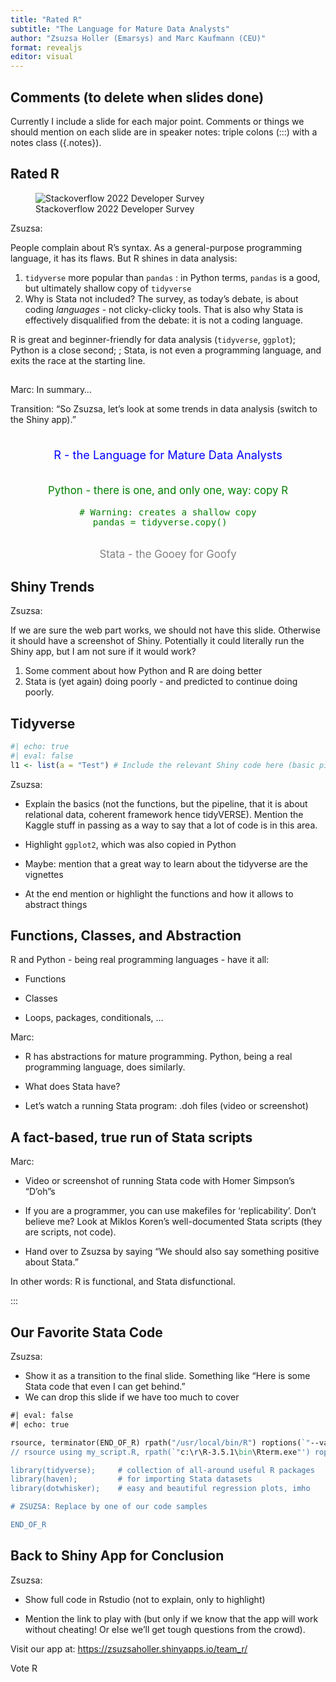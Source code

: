 ```yaml
---
title: "Rated R"
subtitle: "The Language for Mature Data Analysts"
author: "Zsuzsa Holler (Emarsys) and Marc Kaufmann (CEU)"
format: revealjs
editor: visual
---
```


## Comments (to delete when slides done)

Currently I include a slide for each major point. Comments or things we should mention on each slide are in speaker notes: triple colons (:::) with a notes class ({.notes}).

## Rated R

![Stackoverflow 2022 Developer Survey](stackoverflow-survey-2022-screenshot.png)

::: notes
Zsuzsa:

People complain about R's syntax. As a general-purpose programming language, it has its flaws. But R shines in data analysis:

1.  `tidyverse` more popular than `pandas` : in Python terms, `pandas` is a good, but ultimately shallow copy of `tidyverse`
2.  Why is Stata not included? The survey, as today's debate, is about coding *languages* - not clicky-clicky tools. That is also why Stata is effectively disqualified from the debate: it is not a coding language.

R is great and beginner-friendly for data analysis (`tidyverse`, `ggplot`); Python is a close second; ; Stata, is not even a programming language, and exits the race at the starting line.
:::

## 

::: notes
Marc: In summary...

Transition: "So Zsuzsa, let's look at some trends in data analysis (switch to the Shiny app)."
:::

::: {.fragment style="text-align: center; font-size: 1.3em; margin-bottom: 2em; color: blue; margin-top: 2em"}
R - the Language for Mature Data Analysts
:::

::: {.fragment style="text-align: center; font-size: 1.2em; margin-bottom: 2em; color: green"}
Python - there is one, and only one, way: copy R
```.python
# Warning: creates a shallow copy
pandas = tidyverse.copy()   
```
:::

::: {.fragment style="text-align: center; font-size: 1.2em; color: grey"}
Stata - the Gooey for Goofy
:::

## Shiny Trends

::: notes
Zsuzsa:

If we are sure the web part works, we should not have this slide. Otherwise it should have a screenshot of Shiny. Potentially it could literally run the Shiny app, but I am not sure if it would work?

1.  Some comment about how Python and R are doing better
2.  Stata is (yet again) doing poorly - and predicted to continue doing poorly.
:::

## Tidyverse

```r
#| echo: true
#| eval: false
l1 <- list(a = "Test") # Include the relevant Shiny code here (basic pipe etc)
```

::: notes
Zsuzsa:

-   Explain the basics (not the functions, but the pipeline, that it is about relational data, coherent framework hence tidyVERSE). Mention the Kaggle stuff in passing as a way to say that a lot of code is in this area.

-   Highlight `ggplot2`, which was also copied in Python

-   Maybe: mention that a great way to learn about the tidyverse are the vignettes

-   At the end mention or highlight the functions and how it allows to abstract things
:::

## Functions, Classes, and Abstraction

::: fragment
R and Python - being real programming languages - have it all:
:::

::: fragment
-   Functions
:::

::: fragment
-   Classes
:::

::: fragment
-   Loops, packages, conditionals, ...
:::

::: notes
Marc:

-   R has abstractions for mature programming. Python, being a real programming language, does similarly.

-   What does Stata have?

-   Let's watch a running Stata program: .doh files (video or screenshot)
:::

## A fact-based, true run of Stata scripts

::: notes
Marc:

-   Video or screenshot of running Stata code with Homer Simpson's "D'oh"s

-   If you are a programmer, you can use makefiles for 'replicability'. Don't believe me? Look at Miklos Koren's well-documented Stata scripts (they are scripts, not code).

-   Hand over to Zsuzsa by saying "We should also say something positive about Stata."
:::

::: fragment
In other words: R is functional, and Stata disfunctional.
:::

:::

## Our Favorite Stata Code

::: notes
Zsuzsa:

-   Show it as a transition to the final slide. Something like "Here is some Stata code that even I can get behind."
-   We can drop this slide if we have too much to cover
:::

```stata
#| eval: false
#| echo: true

rsource, terminator(END_OF_R) rpath("/usr/local/bin/R") roptions(`"--vanilla"')
// rsource using my_script.R, rpath(`"c:\r\R-3.5.1\bin\Rterm.exe"') roptions(`"--vanilla"')  // use this line instead if you run a windows box

library(tidyverse);     # collection of all-around useful R packages
library(haven);         # for importing Stata datasets
library(dotwhisker);    # easy and beautiful regression plots, imho

# ZSUZSA: Replace by one of our code samples

END_OF_R
```

## Back to Shiny App for Conclusion

::: notes
Zsuzsa:

-   Show full code in Rstudio (not to explain, only to highlight)

-   Mention the link to play with (but only if we know that the app will work without cheating! Or else we'll get tough questions from the crowd).
:::

Visit our app at: <https://zsuzsaholler.shinyapps.io/team_r/>

Vote R
